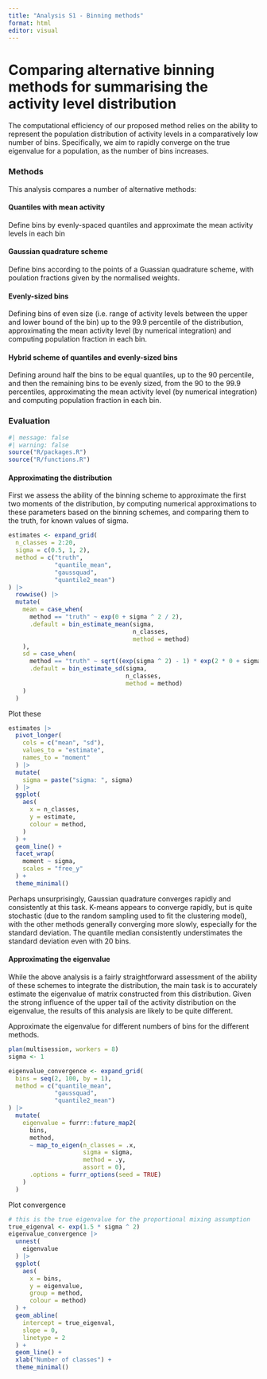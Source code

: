 ```yaml
---
title: "Analysis S1 - Binning methods"
format: html
editor: visual
---
```


# Comparing alternative binning methods for summarising the activity level distribution

The computational efficiency of our proposed method relies on the ability to represent the population distribution of activity levels in a comparatively low number of bins. Specifically, we aim to rapidly converge on the true eigenvalue for a population, as the number of bins increases.

### Methods

This analysis compares a number of alternative methods:

#### Quantiles with mean activity
Define bins by evenly-spaced quantiles and approximate the mean activity levels in each bin

#### Gaussian quadrature scheme
Define bins according to the points of a Guassian quadrature scheme, with poulation fractions given by the normalised weights.

#### Evenly-sized bins
Defining bins of even size (i.e. range of activity levels between the upper and lower bound of the bin) up to the 99.9 percentile of the distribution, approximating the mean activity level (by numerical integration) and computing population fraction in each bin.

#### Hybrid scheme of quantiles and evenly-sized bins
Defining around half the bins to be equal quantiles, up to the 90 percentile, and then the remaining bins to be evenly sized, from the 90 to the 99.9 percentiles, approximating the mean activity level (by numerical integration) and computing population fraction in each bin.

### Evaluation

```r
#| message: false
#| warning: false
source("R/packages.R")
source("R/functions.R")
```

#### Approximating the distribution

First we assess the ability of the binning scheme to approximate the first two moments of the distribution, by computing numerical approximations to these parameters based on the binning schemes, and comparing them to the truth, for known values of sigma.

```r
estimates <- expand_grid(
  n_classes = 2:20,
  sigma = c(0.5, 1, 2),
  method = c("truth",
             "quantile_mean",
             "gaussquad",
             "quantile2_mean")
) |>
  rowwise() |>
  mutate(
    mean = case_when(
      method == "truth" ~ exp(0 + sigma ^ 2 / 2),
      .default = bin_estimate_mean(sigma,
                                   n_classes,
                                   method = method)
    ),
    sd = case_when(
      method == "truth" ~ sqrt((exp(sigma ^ 2) - 1) * exp(2 * 0 + sigma ^ 2)),
      .default = bin_estimate_sd(sigma,
                                 n_classes,
                                 method = method)
    )
  )

```

Plot these
```r
estimates |>
  pivot_longer(
    cols = c("mean", "sd"),
    values_to = "estimate",
    names_to = "moment"
  ) |>
  mutate(
    sigma = paste("sigma: ", sigma)
  ) |>
  ggplot(
    aes(
      x = n_classes,
      y = estimate,
      colour = method,
    )
  ) +
  geom_line() +
  facet_wrap(
    moment ~ sigma,
    scales = "free_y"
  ) +
  theme_minimal()

```
Perhaps unsurprisingly, Gaussian quadrature converges rapidly and consistently at this task. K-means appears to converge rapidly, but is quite stochastic (due to the random sampling used to fit the clustering model), with the other methods generally converging more slowly, especially for the standard deviation. The quantile median consistently understimates the standard deviation even with 20 bins.

#### Approximating the eigenvalue

While the above analysis is a fairly straightforward assessment of the ability of these schemes to integrate the distribution, the main task is to accurately estimate the eigenvalue of matrix constructed from this distribution. Given the strong influence of the upper tail of the activity distribution on the eigenvalue, the results of this analysis are likely to be quite different.

Approximate the eigenvalue for different numbers of bins for the different methods.

```r
plan(multisession, workers = 8)
sigma <- 1

eigenvalue_convergence <- expand_grid(
  bins = seq(2, 100, by = 1),
  method = c("quantile_mean",
             "gaussquad",
             "quantile2_mean")
) |>
  mutate(
    eigenvalue = furrr::future_map2(
      bins,
      method,
      ~ map_to_eigen(n_classes = .x,
                     sigma = sigma,
                     method = .y,
                     assort = 0),
      .options = furrr_options(seed = TRUE)
    )
  )
```

Plot convergence
```r
# this is the true eigenvalue for the proportional mixing assumption
true_eigenval <- exp(1.5 * sigma ^ 2)
eigenvalue_convergence |>
  unnest(
    eigenvalue
  ) |>
  ggplot(
    aes(
      x = bins,
      y = eigenvalue,
      group = method,
      colour = method)
  ) +
  geom_abline(
    intercept = true_eigenval,
    slope = 0,
    linetype = 2
  ) +
  geom_line() +
  xlab("Number of classes") +
  theme_minimal()
```
